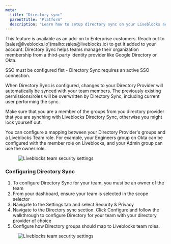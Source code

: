 ```yaml
---
meta:
  title: "Directory sync"
  parentTitle: "Platform"
  description: "Learn how to setup directory sync on your Liveblocks account."
---
```


<Banner>
  This feature is available as an add-on to Enterprise customers. Reach out to
  [sales@liveblocks.io](mailto:sales@liveblocks.io) to get it added to your
  account.
</Banner>
Directory Sync helps teams manage their organization membership from a
third-party identity provider like Google Directory or Okta.

SSO must be configured fist - Directory Sync requires an active SSO connection.

When Directory Sync is configured, changes to your Directory Provider will
automatically be synced with your team members. The previously existing
permissions/roles will be overwritten by Directory Sync, including current user
performing the sync.

<Banner>
  Make sure that you are a member of the groups from you directory provider that
  you are synching with Liveblocks Directory Sync, otherwise you might lock
  yourself out.
</Banner>

You can configure a mapping between your Directory Provider's groups and a
Liveblocks Team role. For example, your Engineers group on Okta can be
configured with the member role on Liveblocks, and your Admin group can use the
owner role.

<Figure>
  <Image
    src="/assets/account-management/team-security-settings.png"
    alt="Liveblocks team security settings"
    width={768}
    height={406}
  />
</Figure>

### Configuring Directory Sync

1. To configure Directory Sync for your team, you must be an owner of the team
2. From your dashboard, ensure your team is selected in the scope selector
3. Navigate to the Settings tab and select Security & Privacy
4. Navigate to the Directory sync section. Click Configure and follow the
   walkthrough to configure Directory for your team with your directory provider
   of choice
5. Configure how Directory groups should map to Liveblocks team roles.

<Figure>
  <Image
    src="/assets/account-management/dsync-setup.png"
    alt="Liveblocks team security settings"
    width={768}
    height={406}
  />
</Figure>
